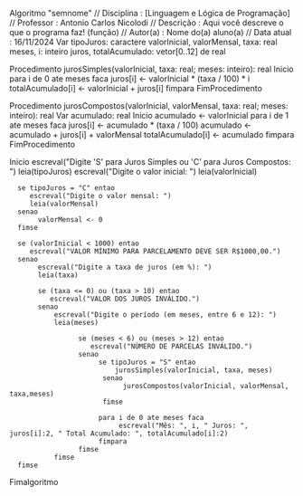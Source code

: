 Algoritmo "semnome"
// Disciplina   : [Linguagem e Lógica de Programação]
// Professor   : Antonio Carlos Nicolodi
// Descrição   : Aqui você descreve o que o programa faz! (função)
// Autor(a)    : Nome do(a) aluno(a)
// Data atual  : 16/11/2024
Var
    tipoJuros: caractere
    valorInicial, valorMensal, taxa: real
    meses, i: inteiro
    juros, totalAcumulado: vetor[0..12] de real

Procedimento jurosSimples(valorInicial, taxa: real; meses: inteiro): real
Inicio
      para i de 0 ate meses faca
           juros[i] <- valorInicial * (taxa / 100) * i
           totalAcumulado[i] <- valorInicial + juros[i]
      fimpara
FimProcedimento

Procedimento jurosCompostos(valorInicial, valorMensal, taxa: real; meses: inteiro): real
Var
   acumulado: real
Inicio
      acumulado <- valorInicial
      para i de 1 ate meses faca
           juros[i] <- acumulado * (taxa / 100)
           acumulado <- acumulado + juros[i] + valorMensal
           totalAcumulado[i] <- acumulado
      fimpara
FimProcedimento

Inicio
      escreval("Digite 'S' para Juros Simples ou 'C' para Juros Compostos: ")
      leia(tipoJuros)
      escreval("Digite o valor inicial: ")
      leia(valorInicial)
      
      se tipoJuros = "C" entao
         escreval("Digite o valor mensal: ")
         leia(valorMensal)
      senao
           valorMensal <- 0
      fimse
      
      se (valorInicial < 1000) entao
         escreval("VALOR MÍNIMO PARA PARCELAMENTO DEVE SER R$1000,00.")
      senao
           escreval("Digite a taxa de juros (em %): ")
           leia(taxa)
           
           se (taxa <= 0) ou (taxa > 10) entao
              escreval("VALOR DOS JUROS INVÁLIDO.")
           senao
               escreval("Digite o período (em meses, entre 6 e 12): ")
               leia(meses)
               
                     se (meses < 6) ou (meses > 12) entao
                        escreval("NÚMERO DE PARCELAS INVÁLIDO.")
                     senao
                          se tipoJuros = "S" entao
                              jurosSimples(valorInicial, taxa, meses)
                           senao
                                jurosCompostos(valorInicial, valorMensal, taxa,meses)
                           fimse
      
                          para i de 0 ate meses faca
                               escreval("Mês: ", i, " Juros: ", juros[i]:2, " Total Acumulado: ", totalAcumulado[i]:2)
                          fimpara
                     fimse
               fimse
      fimse
Fimalgoritmo